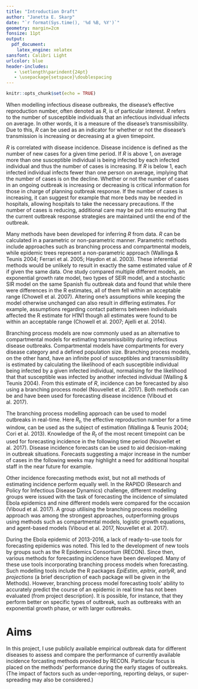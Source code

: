 ```yaml
---
title: "Introduction Draft"
author: "Janetta E. Skarp"
date: "`r format(Sys.time(), '%d %B, %Y')`"
geometry: margin=2cm
fonsize: 11pt
output: 
  pdf_document:
    latex_engine: xelatex
sansfont: Calibri Light
urlcolor: blue
header-includes:
   - \setlength\parindent{24pt}
   - \usepackage{setspace}\doublespacing
---
```


```r
knitr::opts_chunk$set(echo = TRUE)
```

When modelling infectious disease outbreaks, the disease's effective reproduction number, often denoted as $R$, is of particular interest. $R$ refers to the number of susceptible individuals that an infectious individual infects on average. In other words, it is a measure of the disease's transmissibility. Due to this, $R$ can be used as an indicator for whether or not the disease's transmission is increasing or decreasing at a given timepoint. 

$R$ is correlated with disease incidence. Disease incidence is defined as the number of new cases for a given time period. If $R$ is above 1, on average more than one susceptible individual is being infected by each infected individual and thus the number of cases is increasing. If $R$ is below 1, each infected individual infects fewer than one person on average, implying that the number of cases is on the decline. Whether or not the number of cases in an ongoing outbreak is increasing or decreasing is critical information for those in charge of planning outbreak response. If the number of cases is increasing, it can suggest for example that more beds may be needed in hospitals, allowing hospitals to take the necessary precautions. If the number of cases is reducing, additional care may be put into ensuring that the current outbreak response strategies are maintained until the end of the outbreak.       

Many methods have been developed for inferring $R$ from data. $R$ can be calculated in a parametric or non-parametric manner. Parametric methods include approaches such as branching process and compartmental models, while epidemic trees represent a non-parametric approach (Wallinga \& Teunis 2004; Ferrari et al. 2005; Haydon et al. 2003). These inferential methods would be unlikely to result in exactly the same estimated value of $R$ if given the same data. One study compared multiple different models, an exponential growth rate model, two types of SEIR model, and a stochastic SIR model on the same Spanish flu outbreak data and found that while there were differences in the R estimates, all of them fell within an acceptable range (Chowell et al. 2007). Altering one's assumptions while keeping the model otherwise unchanged can also result in differing estimates. For example, assumptions regarding contact patterns between individuals affected the R estimate for H1N1 though all estimates were found to be within an acceptable range (Chowell et al. 2007; Ajelli et al. 2014).

Branching process models are now commonly used as an alternative to compartmental models for estimating transmissibility during infectious disease outbreaks. Compartmental models have compartments for every disease category and a defined population size. Branching process models, on the other hand, have an infinite pool of susceptibles and transmissibility is estimated by calculating the likelihood of each susceptible individual being infected by a given infected individual, normalising for the likelihood that that susceptible was infected by another infected individual (Walling \& Teunis 2004). From this estimate of $R$, incidence can be forecasted by also using a branching process model (Nouvellet et al. 2017). Both methods can be and have been used for forecasting disease incidence (Viboud et al. 2017).

The branching process modelling approach can be used to model outbreaks in real-time. Here $R_{t}$, the effective reproduction number for a time window, can be used as the subject of estimation (Wallinga \& Teunis 2004; Cori et al. 2013). Knowledge of the $R_{t}$ of the most recent timepoint can be used for forecasting incidence in the following time period (Nouvellet et al. 2017). Disease incidence forecasts can be used to aid decision-making in outbreak situations. Forecasts suggesting a major increase in the number of cases in the following weeks may highlight a need for additional hospital staff in the near future for example. 

Other incidence forecasting methods exist, but not all methods of estimating incidence perform equally well. In the RAPIDD (Research and Policy for Infectious Disease Dynamics) challenge, different modelling groups were issued with the task of forecasting the incidence of simulated Ebola epidemics and nine different models were compared for the occasion (Viboud et al. 2017). A group utilising the branching process modelling approach was among the strongest approaches, outperforming groups using methods such as compartmental models, logistic growth equations, and agent-based models (Viboud et al. 2017, Nouvellet et al. 2017).

During the Ebola epidemic of 2013-2016, a lack of ready-to-use tools for forecasting epidemics was noted. This led to the development of new tools by groups such as the R Epidemics Consortium (RECON). Since then, various methods for forecasting incidence have been developed. Many of these use tools incorporating branching process models when forecasting. Such modelling tools include the R packages *EpiEstim*, *epitrix*, *earlyR*, and *projections* (a brief description of each package will be given in the Methods). However, branching process model forecasting tools' ability to accurately predict the course of an epidemic in real time has not been evaluated (from project description). It is possible, for instance, that they perform better on specific types of outbreak, such as outbreaks with an exponential growth phase, or with larger outbreaks.

# Aims

In this project, I use publicly available empirical outbreak data for different diseases to assess and compare the performance of currently available incidence forcasting methods provided by RECON. Particular focus is placed on the methods' performance during the early stages of outbreaks. (The impact of factors such as under-reporting, reporting delays, or super-spreading may also be considered.)
